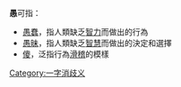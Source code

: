 '''愚'''可指：
*[[愚蠢|愚蠢]]，指人類缺乏[[智力|智力]]而做出的行為
*[[愚昧|愚昧]]，指人類缺乏[[智慧|智慧]]而做出的決定和選擇
*[[傻|傻]]，泛指行為[[滑稽|滑稽]]的模樣

{{disambig}}

[[Category:一字消歧义|Category:一字消歧义]]